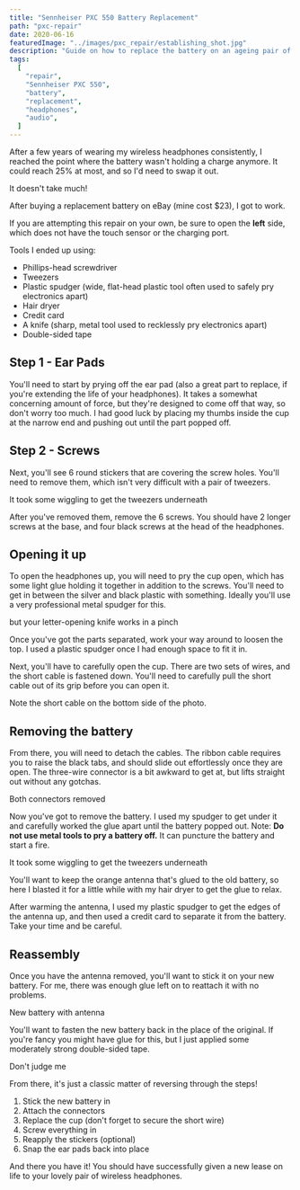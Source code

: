```yaml
---
title: "Sennheiser PXC 550 Battery Replacement"
path: "pxc-repair"
date: 2020-06-16
featuredImage: "../images/pxc_repair/establishing_shot.jpg"
description: "Guide on how to replace the battery on an ageing pair of headphones"
tags:
  [
    "repair",
    "Sennheiser PXC 550",
    "battery",
    "replacement",
    "headphones",
    "audio",
  ]
---
```



After a few years of wearing my wireless headphones consistently, I reached the point where the battery wasn't holding a charge anymore. It could reach 25% at most, and so I'd need to swap it out.

<BlogImage src={establishing_shot}>It doesn't take much!</BlogImage>

<!-- prettier-ignore -->
After buying a replacement battery on eBay (mine cost <span>&dollar;</span>23), I got to work.

If you are attempting this repair on your own, be sure to open the **left** side, which does not have the touch sensor or the charging port.

Tools I ended up using:

- Phillips-head screwdriver
- Tweezers
- Plastic spudger (wide, flat-head plastic tool often used to safely pry electronics apart)
- Hair dryer
- Credit card
- A knife (sharp, metal tool used to recklessly pry electronics apart)
- Double-sided tape

## Step 1 - Ear Pads

You'll need to start by prying off the ear pad (also a great part to replace, if you're extending the life of your headphones). It takes a somewhat concerning amount of force, but they're designed to come off that way, so don't worry too much. I had good luck by placing my thumbs inside the cup at the narrow end and pushing out until the part popped off.

<BlogImage src={cup_removed} alt="cups removed" />

## Step 2 - Screws

Next, you'll see 6 round stickers that are covering the screw holes. You'll need to remove them, which isn't very difficult with a pair of tweezers.

<BlogImage src={removing_stickers}>
  It took some wiggling to get the tweezers underneath
</BlogImage>

After you've removed them, remove the 6 screws. You should have 2 longer screws at the base, and four black screws at the head of the headphones.

## Opening it up

To open the headphones up, you will need to pry the cup open, which has some light glue holding it together in addition to the screws. You'll need to get in between the silver and black plastic with something. Ideally you'll use a very professional metal spudger for this.

<BlogImage src={prying_open}>
  but your letter-opening knife works in a pinch
</BlogImage>

Once you've got the parts separated, work your way around to loosen the top. I used a plastic spudger once I had enough space to fit it in.

Next, you'll have to carefully open the cup. There are two sets of wires, and the short cable is fastened down. You'll need to carefully pull the short cable out of its grip before you can open it.

<BlogImage src={opened_up}>
  Note the short cable on the bottom side of the photo.
</BlogImage>

## Removing the battery

From there, you will need to detach the cables. The ribbon cable requires you to raise the black tabs, and should slide out effortlessly once they are open. The three-wire connector is a bit awkward to get at, but lifts straight out without any gotchas.

<BlogImage src={connectors_open}>Both connectors removed</BlogImage>

Now you've got to remove the battery. I used my spudger to get under it and carefully worked the glue apart until the battery popped out. Note: <strong>Do not use metal tools to pry a battery off.</strong> It can puncture the battery and start a fire.

<BlogImage src={battery_removed}>
  It took some wiggling to get the tweezers underneath
</BlogImage>

You'll want to keep the orange antenna that's glued to the old battery, so here I blasted it for a little while with my hair dryer to get the glue to relax.

<BlogImage src={hairdryer} alt="using a hairdryer"></BlogImage>

After warming the antenna, I used my plastic spudger to get the edges of the antenna up, and then used a credit card to separate it from the battery. Take your time and be careful.

## Reassembly

Once you have the antenna removed, you'll want to stick it on your new battery. For me, there was enough glue left on to reattach it with no problems.

<BlogImage src={new_battery}>New battery with antenna</BlogImage>

You'll want to fasten the new battery back in the place of the original. If you're fancy you might have glue for this, but I just applied some moderately strong double-sided tape.

<BlogImage src={tape}>Don't judge me</BlogImage>

From there, it's just a classic matter of reversing through the steps!

1. Stick the new battery in
2. Attach the connectors
3. Replace the cup (don't forget to secure the short wire)
4. Screw everything in
5. Reapply the stickers (optional)
6. Snap the ear pads back into place

And there you have it! You should have successfully given a new lease on life to your lovely pair of wireless headphones.

<BlogImage src={headshot} alt="me wearing my headphones"></BlogImage>
